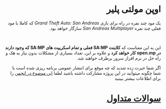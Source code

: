 <div dir="rtl" style={{ textAlign: "right" }}>

# اوپن مولتی پلیر

یک مود چند نفره در راه برای بازی _Grand Theft Auto: San Andreas_ که کاملا با مود فعلی چند نفره _San Andreas Multiplayer_ سازگار خواهد بود.

<br />

این به این معناست که **کلاینت SA:MP فعلی و تمام اسکریپت های SA:MP که وجود دارند در open.mp کار خواهد کرد** و علاوه بر این، تعداد بسیاری از مشکلات بدون نیاز به هک و راه حل در نرم افزار سرور برطرف خواهند شد.

اگر شما حیرت زده شدید که چه موقع برای انتشار عمومی برنامه ریزی شده است یا شما چگونه میتوانید در این پروژه مشارکت داشته باشید لطفا [این موضوع در انجمن](https://forum.open.mp/showthread.php?tid=99) را برای اطلاعات بیشتر ببینید

# [سوالات متداول](/faq)
</div>